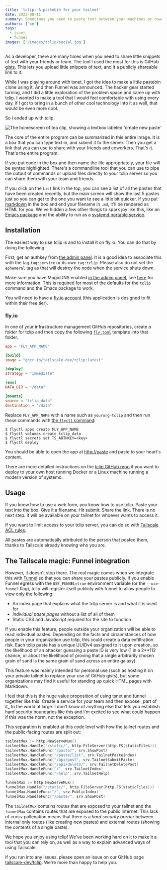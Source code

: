 ```yaml
---
title: 'tclip: A pastebin for your tailnet'
date: 2023-08-11
summary: Sometimes you need to paste text between your machines or coworkers. tclip is a Tailscale-powered pastebin that lets you do just that.
authors: ['xe']
tags:
  - tsnet
  - funnel
images: ['/images/tclip/social.jpg']
---
```


As a developer, there are many times when you need to share little snippets of text with your friends or team. The tool I used the most for this is GitHub [gists](https://gist.github.com). This lets you upload little snippets of text, and it a publicly shareable link to it.

While I was playing around with tsnet, I got the idea to make a little pastebin clone using it. And then Funnel was announced. The hacker gear started turning, and I did a little exploration of the problem space and came up with tclip. I wanted to make a tool that I would feel comfortable with using every day, if I got to bring in a bunch of other cool technology into it as well, that would be even more cool.

So I ended up with tclip.

<Image
  className="mt-2"
  src="/images/tclip/frontpage.png"
  width={1804}
  height={870}
  alt="The homescreen of tea clip, showing a textbox labeled 'create new paste'"
/>

The core of the entire program can be summarized in this entire image. It is a box that you can type text in, and submit it to the server. Then you get a link that you can use to share with your friends and coworkers. That's it. That's the entire program.

If you put code in the box and then name the file appropriately, your file will be syntax highlighted. There's a commandline tool that you can use to pipe the output of commands or upload files directly to your tclip server so you can share them with your team and friends.

If you click on the `List` link in the top, you can see a list of all the pastes that have been created recently, but the main screen will show the last 5 pastes just so you can get to the one you want to see a little bit quicker. If you put [markdown](https://en.wikipedia.org/wiki/Markdown) in the box and end your filename in `.md`, it'll be rendered as HTML for you. We've hidden a few other things to spark joy like this, like an [Emacs package](https://github.com/tailscale-dev/tclip/blob/main/contrib/tclip.el) and the ability to run as a [systemd portable service](https://systemd.io/PORTABLE_SERVICES/).

<HeroImage
  width={1280}
  height={512}
  desc="An albino pidgeon behind a normal one as found on Oberbaumbrücke in Berlin. Photo by Xe Iaso, 2023."
  src="/images/tclip/hero.jpg"
/>

## Installation

The easiest way to use tclip is and to install it on fly.io. You can do that by doing the following:

First, get an authkey from [the admin panel](https://login.tailscale.com/admin/settings/keys). It is a good idea to associate this with the tag `tag:service` or its own `tag:tclip`. Please also do not set the `ephemeral` tag as that will destroy the node when the service shuts down.

Make sure you have MagicDNS enabled [in the admin panel](https://login.tailscale.com/admin/dns), see [here](https://tailscale.com/kb/1081/magicdns/) for more information. This is required for most of the defaults for the `tclip` command and the Emacs package to work.

You will need to have a [fly.io account](https://fly.io/) (this application is designed to fit within their free tier).

### fly.io

In one of your infrastructure management GitHub repositories, create a
folder for tclip and then copy the following
[`fly.toml`](https://fly.io/docs/reference/configuration/) template
into that folder.

```toml
app = "FLY_APP_NAME"

[build]
image = "ghcr.io/tailscale-dev/tclip:latest"

[deploy]
strategy = "immediate"

[env]
DATA_DIR = "/data"

[mounts]
source = "tclip_data"
destination = "/data"
```

Replace `FLY_APP_NAME` with a name such as `yourorg-tclip` and
then run these commands with [the `flyctl` command](https://fly.io/docs/hands-on/install-flyctl/):

```
$ flyctl apps create FLY_APP_NAME
$ flyctl volumes create tclip_data
$ flyctl secrets set TS_AUTHKEY=<key>
$ flyctl deploy
```

You should be able to open the app at [http://paste](http://paste) and
paste to your heart's content.

There are more detailed instructions on the [tclip GitHub repo](https://github.com/tailscale-dev/tclip#deploying) if you want to deploy to your own host running Docker or a Linux machine running a modern version of systemd.

## Usage

If you know how to use a web form, you know how to use tclip. Paste your text into the box. Give it a filename. Hit submit. Share the link. There is no next step. It will be available on your tailnet for whoever wants to access it.

If you want to limit access to your tclip server, you can do so with [Tailscale ACL rules](https://tailscale.com/kb/1018/acls/).

All pastes are automatically attributed to the person that posted them, thanks to Tailscale already knowing who you are.

## The Tailscale magic: Funnel integration

However, it doesn't stop there. The real magic comes when we integrate this with [Funnel](https://tailscale.dev/blog/embedded-funnel) so that you can share your pastes publicly. If you enable Funnel egress with the `USE_FUNNEL=true` environment variable (or the `--use-funnel` flag), tclip will register itself publicly with funnel to allow people to view only the following:

- An index page that explains what the tclip server is and what it is used for
- _Individual paste pages_ without a list of all of them
- Static CSS and JavaScript required for the site to function

If you enable this feature, people outside your organization will be able to read individual pastes. Depending on the facts and circumstances of how people in your organization use tclip, this could create a data exfiltration risk. Each tclip paste has a unique UUIDv4 assigned to it upon creation, so the likelihood of an attacker guessing a paste ID is very low (1 in a 2\*\*112 chance, or about the likelihood of proving that a single arbitrarily chosen grain of sand is the same grain of sand across an entire galaxy).

This feature was mainly intended for personal use (such as hosting it on your private tailnet to replace your use of GitHub gists), but some organizations may find it useful for standing up quick HTML pages with Markdown.

<ConvSnippet authors={props.authorDetails} name="Xe Iaso">
  I feel that this is the huge value proposition of using tsnet and funnel together like this.
  Create a service for your team and then expose _part of it_ to the world at large. I don't know of
  anything else that lets you establish hard security boundaries like this and I'm excited to see
  what could happen if this was the norm, not the exception.
</ConvSnippet>

This separation is enabled at this code level with how the tailnet routes and the public-facing routes are split out:

```go
tailnetMux := http.NewServeMux()
tailnetMux.Handle("/static/", http.FileServer(http.FS(staticFiles)))
tailnetMux.HandleFunc("/paste/", srv.ShowPost)
tailnetMux.HandleFunc("/paste/list", srv.TailnetPasteIndex)
tailnetMux.HandleFunc("/api/post", srv.TailnetSubmitPaste)
tailnetMux.HandleFunc("/api/delete/", srv.TailnetDeletePost)
tailnetMux.HandleFunc("/", srv.TailnetIndex)
tailnetMux.HandleFunc("/help", srv.TailnetHelp)

funnelMux := http.NewServeMux()
funnelMux.Handle("/static/", http.FileServer(http.FS(staticFiles)))
funnelMux.HandleFunc("/", srv.PublicIndex)
funnelMux.HandleFunc("/paste/", srv.ShowPost)
```

The `tailnetMux` contains routes that are exposed to your tailnet and the `funnelMux` contains routes that are exposed to the public internet. This lack of cross-pollenation means that there is a _hard security barrier_ between internal only routes (like creating new pastes) and external routes (showing the contents of a single paste).

We hope you enjoy using tclip! We've been working hard on it to make it a tool that you can rely on, as well as a way to explain advanced ways of using Tailscale.

If you run into any issues, please open an issue on our GitHub page [tailscale-dev/tclip](https://github.com/tailscale-dev/tclip). We're more than happy to help you.
